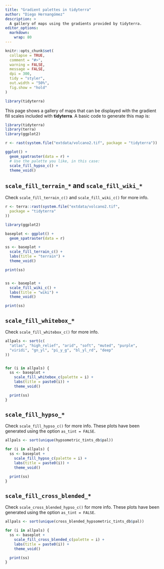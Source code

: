 ```yaml
---
title: "Gradient palettes in tidyterra"
author: "Diego Hernangómez"
description: >
  A gallery of maps using the gradients provided by tidyterra.
editor_options: 
  markdown: 
    wrap: 80
---
```


```r
knitr::opts_chunk$set(
  collapse = TRUE,
  comment = "#>",
  warning = FALSE,
  message = FALSE,
  dpi = 300,
  tidy = "styler",
  out.width = "50%",
  fig.show = "hold"
)

library(tidyterra)
```

This page shows a gallery of maps that can be displayed with the gradient fill
scales included with **tidyterra**. A basic code to generate this map is:

```r

library(tidyterra)
library(terra)
library(ggplot2)

r <- rast(system.file("extdata/volcano2.tif", package = "tidyterra"))

ggplot() +
  geom_spatraster(data = r) +
  # Use the palette you like, in this case:
  scale_fill_hypso_c() +
  theme_void()
```

## `scale_fill_terrain_*` and `scale_fill_wiki_*`

Check `scale_fill_terrain_c()` and `scale_fill_wiki_c()` for more info.

```r

r <- terra::rast(system.file("extdata/volcano2.tif",
  package = "tidyterra"
))

library(ggplot2)

baseplot <- ggplot() +
  geom_spatraster(data = r)

ss <- baseplot +
  scale_fill_terrain_c() +
  labs(title = "terrain") +
  theme_void()

print(ss)


ss <- baseplot +
  scale_fill_wiki_c() +
  labs(title = "wiki") +
  theme_void()

print(ss)
```

## `scale_fill_whitebox_*`

Check `scale_fill_whitebox_c()` for more info.

```r

allpals <- sort(c(
  "atlas", "high_relief", "arid", "soft", "muted", "purple",
  "viridi", "gn_yl", "pi_y_g", "bl_yl_rd", "deep"
))


for (i in allpals) {
  ss <- baseplot +
    scale_fill_whitebox_c(palette = i) +
    labs(title = paste0(i)) +
    theme_void()

  print(ss)
}
```

## `scale_fill_hypso_*`

Check `scale_fill_hypso_c()` for more info. These plots have been generated
using the option `as_tint = FALSE`.

```r

allpals <- sort(unique(hypsometric_tints_db$pal))

for (i in allpals) {
  ss <- baseplot +
    scale_fill_hypso_c(palette = i) +
    labs(title = paste0(i)) +
    theme_void()

  print(ss)
}
```

## `scale_fill_cross_blended_*`

Check `scale_cross_blended_hypso_c()` for more info. These plots have been
generated using the option `as_tint = FALSE`.

```r

allpals <- sort(unique(cross_blended_hypsometric_tints_db$pal))

for (i in allpals) {
  ss <- baseplot +
    scale_fill_cross_blended_c(palette = i) +
    labs(title = paste0(i)) +
    theme_void()

  print(ss)
}
```
